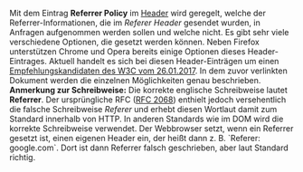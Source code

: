 Mit dem Eintrag '''Referrer Policy''' im [[Header]] wird geregelt, welche der Referrer-Informationen, die im ''Referer Header'' gesendet wurden, in Anfragen aufgenommen werden sollen und welche nicht. Es gibt sehr viele verschiedene Optionen, die gesetzt werden können. Neben Firefox unterstützen Chrome und Opera bereits einige Optionen dieses Header-Eintrages. Aktuell handelt es sich bei diesen Header-Einträgen um einen [https://www.w3.org/TR/referrer-policy/ Empfehlungskandidaten des W3C vom 26.01.2017]. In dem zuvor verlinkten Dokument werden die einzelnen Möglichkeiten genau beschrieben. 
'''Anmerkung zur Schreibweise:''' Die korrekte englische Schreibweise lautet '''Referrer'''. Der ursprüngliche RFC ([https://tools.ietf.org/html/rfc2068#section-14.37 RFC 2068]) enthielt jedoch versehentlich die falsche Schreibweise ''Referer'' und erhebt diesen Wortlaut damit zum Standard innerhalb von HTTP. In anderen Standards wie im DOM wird die korrekte Schreibweise verwendet. Der Webbrowser setzt, wenn ein Referrer gesetzt ist, einen eigenen Header ein, der heißt dann z. B. `Referer: google.com`. Dort ist dann Referrer falsch geschrieben, aber laut Standard richtig.